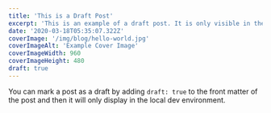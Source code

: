 ```yaml
---
title: 'This is a Draft Post'
excerpt: 'This is an example of a draft post. It is only visible in the local dev environment.'
date: '2020-03-18T05:35:07.322Z'
coverImage: '/img/blog/hello-world.jpg'
coverImageAlt: 'Example Cover Image'
coverImageWidth: 960
coverImageHeight: 480
draft: true
---
```


You can mark a post as a draft by adding `draft: true` to the front matter of the post and then it will only display in the local dev environment.
